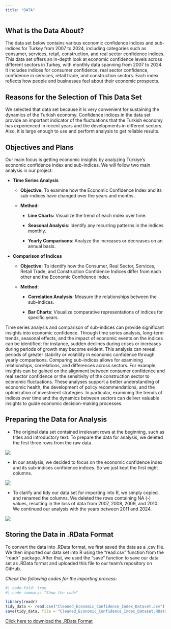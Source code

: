 ```yaml
---
title: "DATA"
---
```


## What is the Data About?

The data set below contains various economic confidence indices and sub-indices for Turkey from 2007 to 2024, including categories such as consumer, services, retail, construction, and real sector confidence indices. This data set offers an in-depth look at economic confidence levels across different sectors in Turkey, with monthly data spanning from 2007 to 2024. It includes indices for consumer confidence, real sector confidence, confidence in services, retail trade, and construction sectors. Each index reflects how people and businesses feel about their economic prospects.

## Reasons for the Selection of This Data Set

We selected that data set because it is very convenient for sustaining the dynamics of the Turkish economy. Confidence indices in the data set provide an important indicator of the fluctuations that the Turkish economy has experienced in recent years and the developments in different sectors. Also, it is large enough to use and perform analysis to get reliable results.

## Objectives and Plans

Our main focus is getting economic insights by analyzing Türkiye's economic confidence index and sub-indices. We will follow two main analysis in our project:

-   **Time Series Analysis**

    -   **Objective:** To examine how the Economic Confidence Index and its sub-indices have changed over the years and months.

    -   **Method:**

        -   **Line Charts:** Visualize the trend of each index over time.

        -   **Seasonal Analysis**: Identify any recurring patterns in the indices monthly.

        -   **Yearly Comparisons**: Analyze the increases or decreases on an annual basis.

-   **Comparison of Indices**

    -   **Objective:** To identify how the Consumer, Real Sector, Services, Retail Trade, and Construction Confidence Indices differ from each other and the Economic Confidence Index.

    -   **Method:**

        -   **Correlation Analysis**: Measure the relationships between the sub-indices.

        -   **Bar Charts**: Visualize comparative representations of indices for specific years.

Time series analysis and comparison of sub-indices can provide significant insights into economic confidence. Through time series analysis, long-term trends, seasonal effects, and the impact of economic events on the indices can be identified; for instance, sudden declines during crises or increases during periods of growth may become evident. This analysis can reveal periods of greater stability or volatility in economic confidence through yearly comparisons. Comparing sub-indices allows for examining relationships, correlations, and differences across sectors. For example, insights can be gained on the alignment between consumer confidence and real sector confidence or the sensitivity of the construction sector to economic fluctuations. These analyses support a better understanding of economic health, the development of policy recommendations, and the optimization of investment strategies. In particular, examining the trends of indices over time and the dynamics between sectors can deliver valuable insights to guide economic decision-making processes.

## Preparing the Data for Analysis

-   The original data set contained irrelevant rows at the beginning, such as titles and introductory text. To prepare the data for analysis, we deleted the first three rows from the raw data.

![](images/clipboard-1681807496.png)

-   In our analysis, we decided to focus on the economic confidence index and its sub-indices confidence indices. So we just kept the first eight columns.

![](images/clipboard-549082684.png)

-   To clarify and tidy our data set for importing into R, we simply copied and renamed the columns. We deleted the rows containing NA (-) values, resulting in the loss of data from 2007, 2008, 2009, and 2010. We continued our analysis with the years between 2011 and 2024.

![](images/clipboard-965247238.png)

## Storing the Data in .RData Format

To convert the data into .RData format, we first saved the data as a .csv file. We then imported our data set into R using the "read.csv" function from the "readr" package. After that, we used the "save" function to save our data set as .RData format and uploaded this file to our team's repository on GitHub.

*Check the following codes for the importing process:*

```r
#| code-fold: true
#| code-summary: "Show the code"

library(readr)
tidy_data <- read.csv("Cleaned_Economic_Confidence_Index_Dataset.csv")
save(tidy_data, file = "Cleaned_Economic_Confidence_Index_Dataset.RData")

```

[Click here to download the .RData Format](https://github.com/emu-hacettepe-analytics/emu430-fall2024-team-fifth_grades_of_ie/raw/refs/heads/master/Cleaned_Economic_Confidence_Index_Dataset.RData){.download-button}
